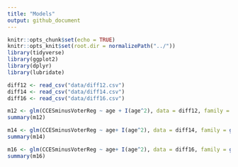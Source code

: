 ```yaml
---
title: "Models"
output: github_document
---
```


```r
knitr::opts_chunk$set(echo = TRUE)
knitr::opts_knit$set(root.dir = normalizePath("../"))
library(tidyverse)
library(ggplot2)
library(dplyr)
library(lubridate)
```

```r
diff12 <- read_csv("data/diff12.csv")
diff14 <- read_csv("data/diff14.csv")
diff16 <- read_csv("data/diff16.csv")
```

```r
m12 <- glm(CCESminusVoterReg ~ age + I(age^2), data = diff12, family = gaussian())
summary(m12)
```

```r
m14 <- glm(CCESminusVoterReg ~ age+ I(age^2), data = diff14, family = gaussian())
summary(m14)
```

```r
m16 <- glm(CCESminusVoterReg ~ age+ I(age^2), data = diff16, family = gaussian())
summary(m16)
```

